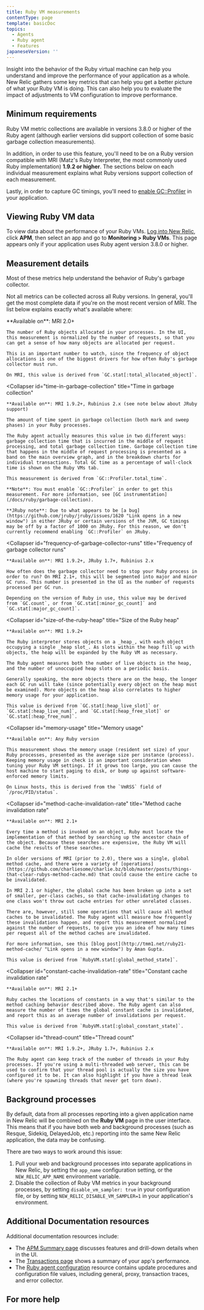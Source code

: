 ```yaml
---
title: Ruby VM measurements
contentType: page
template: basicDoc
topics:
  - Agents
  - Ruby agent
  - Features
japaneseVersion: ''
---
```


Insight into the behavior of the Ruby virtual machine can help you understand and improve the performance of your application as a whole. New Relic gathers some key metrics that can help you get a better picture of what your Ruby VM is doing. This can also help you to evaluate the impact of adjustments to VM configuration to improve performance.

## Minimum requirements

Ruby VM metric collections are available in versions 3.8.0 or higher of the Ruby agent (although earlier versions did support collection of some basic garbage collection measurements).

In addition, in order to use this feature, you'll need to be on a Ruby version compatible with MRI (Matz's Ruby Interpreter, the most commonly used Ruby implementation) **1.9.2 or higher**. The sections below on each individual measurement explains what Ruby versions support collection of each measurement.

Lastly, in order to capture GC timings, you'll need to [enable GC::Profiler](/docs/ruby/garbage-collection) in your application.

## Viewing Ruby VM data

To view data about the performance of your Ruby VMs. [Log into New Relic](https://one.newrelic.com/), click **APM**, then select an app and go to **Monitoring > Ruby VMs**. This page appears only if your application uses Ruby agent version 3.8.0 or higher.

## Measurement details

Most of these metrics help understand the behavior of Ruby's garbage collector.

Not all metrics can be collected across all Ruby versions. In general, you'll get the most complete data if you're on the most recent version of MRI. The list below explains exactly what's available where:

<CollapserGroup>
  <Collapser
    id="object-allocations"
    title="Object allocations"
  >
    **Available on**: MRI 2.0+

    The number of Ruby objects allocated in your processes. In the UI, this measurement is normalized by the number of requests, so that you can get a sense of how many objects are allocated per request.

    This is an important number to watch, since the frequency of object allocations is one of the biggest drivers for how often Ruby's garbage collector must run.

    On MRI, this value is derived from `GC.stat[:total_allocated_object]`.
  </Collapser>

  <Collapser
    id="time-in-garbage-collection"
    title="Time in garbage collection"
  >
    **Available on**: MRI 1.9.2+, Rubinius 2.x (see note below about JRuby support)

    The amount of time spent in garbage collection (both mark and sweep phases) in your Ruby processes.

    The Ruby agent actually measures this value in two different ways: garbage collection time that is incurred in the middle of request processing, and total garbage collection time. Garbage collection time that happens in the middle of request processing is presented as a band on the main overview graph, and in the breakdown charts for individual transactions. Total GC time as a percentage of wall-clock time is shown on the Ruby VMs tab.

    This measurement is derived from `GC::Profiler.total_time`.

    **Note**: You must enable `GC::Profiler` in order to get this measurement. For more information, see [GC instrumentation](/docs/ruby/garbage-collection).

    **JRuby note**: Due to what appears to be [a bug](https://github.com/jruby/jruby/issues/1620 "Link opens in a new window") in either JRuby or certain versions of the JVM, GC timings may be off by a factor of 1000 on JRuby. For this reason, we don't currently recommend enabling `GC::Profiler` on JRuby.
  </Collapser>

  <Collapser
    id="frequency-of-garbage-collector-runs"
    title="Frequency of garbage collector runs"
  >
    **Available on**: MRI 1.9.2+, JRuby 1.7+, Rubinius 2.x

    How often does the garbage collector need to stop your Ruby process in order to run? On MRI 2.1+, this will be segmented into major and minor GC runs. This number is presented in the UI as the number of requests processed per GC run.

    Depending on the version of Ruby in use, this value may be derived from `GC.count`, or from `GC.stat[:minor_gc_count]` and `GC.stat[:major_gc_count]`.
  </Collapser>

  <Collapser
    id="size-of-the-ruby-heap"
    title="Size of the Ruby heap"
  >
    **Available on**: MRI 1.9.2+

    The Ruby interpreter stores objects on a _heap_, with each object occupying a single _heap slot_. As slots within the heap fill up with objects, the heap will be expanded by the Ruby VM as necessary.

    The Ruby agent measures both the number of live objects in the heap, and the number of unoccupied heap slots on a periodic basis.

    Generally speaking, the more objects there are on the heap, the longer each GC run will take (since potentially every object on the heap must be examined). More objects on the heap also correlates to higher memory usage for your application.

    This value is derived from `GC.stat[:heap_live_slot]` or `GC.stat[:heap_live_num]`, and `GC.stat[:heap_free_slot]` or `GC.stat[:heap_free_num]`.
  </Collapser>

  <Collapser
    id="memory-usage"
    title="Memory usage"
  >
    **Available on**: Any Ruby version

    This measurement shows the memory usage (resident set size) of your Ruby processes, presented as the average size per instance (process). Keeping memory usage in check is an important consideration when tuning your Ruby VM settings. If it grows too large, you can cause the host machine to start paging to disk, or bump up against software-enforced memory limits.

    On Linux hosts, this is derived from the `VmRSS` field of `/proc/PID/status`.
  </Collapser>

  <Collapser
    id="method-cache-invalidation-rate"
    title="Method cache invalidation rate"
  >
    **Available on**: MRI 2.1+

    Every time a method is invoked on an object, Ruby must locate the implementation of that method by searching up the ancestor chain of the object. Because these searches are expensive, the Ruby VM will cache the results of these searches.

    In older versions of MRI (prior to 2.0), there was a single, global method cache, and there were a variety of [operations](https://github.com/charliesome/charlie.bz/blob/master/posts/things-that-clear-rubys-method-cache.md) that could cause the entire cache to be invalidated.

    In MRI 2.1 or higher, the global cache has been broken up into a set of smaller, per-class caches, so that cache-invalidating changes to one class won't throw out cache entries for other unrelated classes.

    There are, however, still some operations that will cause all method caches to be invalidated. The Ruby agent will measure how frequently these invalidations happen, and report this measurement normalized against the number of requests, to give you an idea of how many times per request all of the method caches are invalidated.

    For more information, see this [blog post](http://tmm1.net/ruby21-method-cache/ "Link opens in a new window") by Aman Gupta.

    This value is derived from `RubyVM.stat[:global_method_state]`.
  </Collapser>

  <Collapser
    id="constant-cache-invalidation-rate"
    title="Constant cache invalidation rate"
  >
    **Available on**: MRI 2.1+

    Ruby caches the locations of constants in a way that's similar to the method caching behavior described above. The Ruby agent can also measure the number of times the global constant cache is invalidated, and report this as an average number of invalidations per request.

    This value is derived from `RubyVM.stat[:global_constant_state]`.
  </Collapser>

  <Collapser
    id="thread-count"
    title="Thread count"
  >
    **Available on**: MRI 1.9.2+, JRuby 1.7+, Rubinius 2.x

    The Ruby agent can keep track of the number of threads in your Ruby processes. If you're using a multi-threaded web server, this can be used to confirm that your thread pool is actually the size you have configured it to be. It can also highlight if you have a thread leak (where you're spawning threads that never get torn down).
  </Collapser>
</CollapserGroup>

## Background processes

By default, data from all processes reporting into a given application name in New Relic will be combined on the **Ruby VM** page in the user interface. This means that if you have both web and background processes (such as Resque, Sidekiq, DelayedJob, etc.) reporting into the same New Relic application, the data may be confusing.

There are two ways to work around this issue:

1. Pull your web and background processes into separate applications in New Relic, by setting the `app_name` configuration setting, or the `NEW_RELIC_APP_NAME` environment variable.
2. Disable the collection of Ruby VM metrics in your background processes, by setting `disable_vm_sampler: true` in your configuration file, or by setting `NEW_RELIC_DISABLE_VM_SAMPLER=1` in your application's environment.

## Additional Documentation resources

Additional documentation resources include:

* The [APM Summary page](/docs/applications-menu/applications-overview) discusses features and drill-down details when in the UI.
* The [Transactions page](/docs/apm/applications-menu/monitoring/transactions-page) shows a summary of your app's performance.
* The [Ruby agent configuration](/docs/ruby/ruby-agent-configuration) resource contains update procedures and configuration file values, including general, proxy, transaction traces, and error collector.

## For more help
